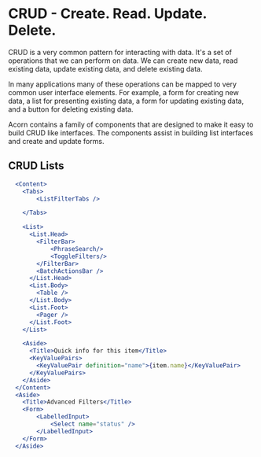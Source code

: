 # CRUD - Create. Read. Update. Delete.

CRUD is a very common pattern for interacting with data. It's a set of operations
that we can perform on data. We can create new data, read existing data, update
existing data, and delete existing data.

In many applications many of these operations can be mapped to very common
user interface elements. For example, a form for creating new data, a list for
presenting existing data, a form for updating existing data, and a button for
deleting existing data.

Acorn contains a family of components that are designed to make it easy to
build CRUD like interfaces. The components assist in building list interfaces
and create and update forms.

## CRUD Lists

```jsx
  <Content>
    <Tabs>
        <ListFilterTabs />

    </Tabs>

    <List>
      <List.Head>
        <FilterBar>
            <PhraseSearch/>
            <ToggleFilters/>
        </FilterBar>
        <BatchActionsBar />
      </List.Head>
      <List.Body>
        <Table />
      </List.Body>
      <List.Foot>
        <Pager />
      </List.Foot>
    </List>

    <Aside>
      <Title>Quick info for this item</Title>
      <KeyValuePairs>
        <KeyValuePair definition="name">{item.name}</KeyValuePair>
      </KeyValuePairs>
    </Aside>
  </Content>
  <Aside>
    <Title>Advanced Filters</Title>
    <Form>
        <LabelledInput>
            <Select name="status" />
        </LabelledInput>
    </Form>
  </Aside>
```
